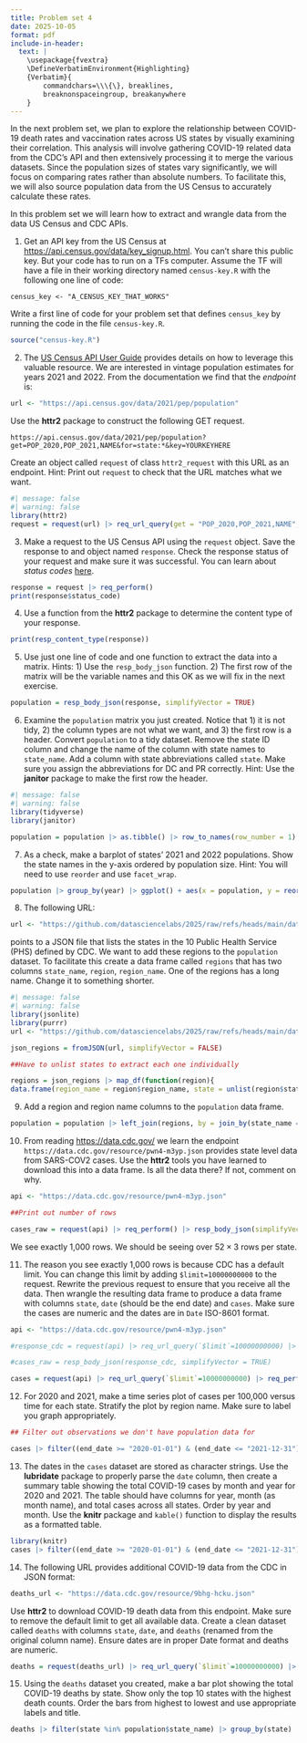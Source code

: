 ```yaml
---
title: Problem set 4
date: 2025-10-05
format: pdf
include-in-header:
  text: |
    \usepackage{fvextra}
    \DefineVerbatimEnvironment{Highlighting}
    {Verbatim}{
        commandchars=\\\{\}, breaklines,
        breaknonspaceingroup, breakanywhere
    }
---
```


In the next problem set, we plan to explore the relationship between COVID-19 death rates and vaccination rates across US states by visually examining their correlation. This analysis will involve gathering COVID-19 related data from the CDC's API and then extensively processing it to merge the various datasets. Since the population sizes of states vary significantly, we will focus on comparing rates rather than absolute numbers. To facilitate this, we will also source population data from the US Census to accurately calculate these rates. 

In this problem set we will learn how to extract and wrangle data from the data US Census and CDC APIs.

1. Get an API key from the US Census at <https://api.census.gov/data/key_signup.html>. You can't share this public key. But your code has to run on a TFs computer. Assume the TF will have a file in their working directory named `census-key.R` with the following one line of code:

```
census_key <- "A_CENSUS_KEY_THAT_WORKS"
```

Write a first line of code for your problem set that defines `census_key` by running the code in the file `census-key.R`.

```r
source("census-key.R")
```

2. The [US Census API User Guide](https://www.census.gov/content/dam/Census/data/developers/api-user-guide/api-user-guide.pdf)
provides details on how to leverage this valuable resource. We are interested in vintage population estimates for years 2021 and 2022. From the documentation we find that the _endpoint_ is:


```r
url <- "https://api.census.gov/data/2021/pep/population"
```

Use the **httr2** package to construct the following GET request.

```
https://api.census.gov/data/2021/pep/population?get=POP_2020,POP_2021,NAME&for=state:*&key=YOURKEYHERE
```

Create an object called `request` of class `httr2_request` with this URL as an endpoint.
Hint: Print out `request` to check that the URL matches what we want.

```r
#| message: false
#| warning: false
library(httr2)
request = request(url) |> req_url_query(get = "POP_2020,POP_2021,NAME", `for` = "state:*", key = census_key)
```

3. Make a request to the US Census API using the `request` object. Save the response to and object named `response`. Check the response status of your request and make sure it was successful. You can learn about _status codes_ [here](https://en.wikipedia.org/wiki/List_of_HTTP_status_codes).


```r
response = request |> req_perform()
print(response$status_code)
```

4. Use a function from the **httr2** package to determine the content type of your response.

```r
print(resp_content_type(response))
```

5. Use just one line of code and one function to extract the data into a matrix. 
Hints: 1) Use the `resp_body_json` function. 2) The first row of the matrix will be the variable names and this OK as we will fix in the next exercise.

```r
population = resp_body_json(response, simplifyVector = TRUE)
```

6. Examine the `population` matrix you just created. Notice that 1) it is not tidy, 2) the column types are not what we want, and 3) the first row is a header. Convert `population` to a tidy dataset. Remove the state ID column and change the name of the column with state names to `state_name`. Add a column with state abbreviations called `state`. Make sure you assign the abbreviations for DC and PR correctly. Hint: Use the **janitor** package to make the first row the header. 

```r
#| message: false
#| warning: false
library(tidyverse)
library(janitor)

population = population |> as.tibble() |> row_to_names(row_number = 1) |> mutate(across(c(POP_2020, POP_2021), parse_number)) |> select(-state) |> rename(state_name = NAME) |> pivot_longer(cols = starts_with("POP_"), names_to = "year", names_prefix = "POP_", values_to = "population") |> mutate(state_abb = (case_when(state_name == "District of Columbia" ~ "DC", state_name == "Puerto Rico" ~ "PR", .default = state.abb[match(state_name, state.name)])))
```

7. As a check, make a barplot of states' 2021 and 2022 populations. Show the state names in the y-axis ordered by population size.  Hint: You will need to use `reorder` and use `facet_wrap`.

```r
population |> group_by(year) |> ggplot() + aes(x = population, y = reorder(state_name, population)) + geom_col() + facet_wrap(vars(year)) + labs(y = "State", x = "Population", title = "State Populations in 2020 and 2021") + theme(strip.text = element_text(size = 6), axis.text.y = element_text(size = 4), axis.text.x = element_text(size = 6))
```


8. The following URL:

```r
url <- "https://github.com/datasciencelabs/2025/raw/refs/heads/main/data/regions.json"
```

points to a JSON file that lists the states in the 10 Public Health Service (PHS) defined by CDC. We want to add these regions to the `population` dataset. To facilitate this create a data frame called `regions` that has two columns `state_name`, `region`, `region_name`. One of the regions has a long name. Change it to something shorter.

```r
#| message: false
#| warning: false
library(jsonlite)
library(purrr)
url <- "https://github.com/datasciencelabs/2025/raw/refs/heads/main/data/regions.json"

json_regions = fromJSON(url, simplifyVector = FALSE)

##Have to unlist states to extract each one individually

regions = json_regions |> map_df(function(region){
data.frame(region_name = region$region_name, state = unlist(region$states), region_no = region$region[[1]])}) |> mutate(region_name = case_when(region_name == "New York and New Jersey, Puerto Rico, Virgin Islands" ~ "NY and Other", .default = region_name))
```

9. Add a region and region name columns to the `population` data frame.

```r
population = population |> left_join(regions, by = join_by(state_name == state))
```


10. From reading <https://data.cdc.gov/> we learn the endpoint `https://data.cdc.gov/resource/pwn4-m3yp.json` provides state level data from SARS-COV2 cases. Use the **httr2** tools you have learned to download this into a data frame. Is all the data there? If not, comment on why.


```r
api <- "https://data.cdc.gov/resource/pwn4-m3yp.json"

##Print out number of rows

cases_raw = request(api) |> req_perform() |> resp_body_json(simplifyVector = TRUE) |> nrow() |> print()
```

We see exactly 1,000 rows. We should be seeing over $52 \times 3$ rows per state.

11. The reason you see exactly 1,000 rows is because CDC has a default limit. You can change this limit by adding `$limit=10000000000` to the request. Rewrite the previous request to ensure that you receive all the data. Then wrangle the resulting data frame to produce a data frame with columns `state`, `date` (should be the end date) and `cases`. Make sure the cases are numeric and the dates are in `Date` ISO-8601 format.

```r
api <- "https://data.cdc.gov/resource/pwn4-m3yp.json"

#response_cdc = request(api) |> req_url_query(`$limit`=10000000000) |> req_perform()

#cases_raw = resp_body_json(response_cdc, simplifyVector = TRUE)

cases = request(api) |> req_url_query(`$limit`=10000000000) |> req_perform() |> resp_body_json(simplifyVector = TRUE) |> select(state, end_date, new_cases) |> mutate(new_cases = as.numeric(new_cases), end_date = as.Date(end_date))
```


12. For 2020 and 2021, make a time series plot of cases per 100,000 versus time for each state. Stratify the plot by region name. Make sure to label you graph appropriately. 

```r
## Filter out observations we don't have population data for 

cases |> filter((end_date >= "2020-01-01") & (end_date <= "2021-12-31"), state %in% unique(population$state_abb)) |> mutate(year = as.character(lubridate::year(end_date))) |> left_join(select(population, state_abb, region_name, year, population), by = c("state" = "state_abb", "year" = "year")) |> mutate(cases_scaled = new_cases/ population * 100000) |> group_by(region_name) |> ggplot() + aes(x = end_date, y = cases_scaled, colour = region_name, group = region_name) + geom_line() + facet_wrap(vars(region_name)) + labs(x = "Region", y = "Deaths", title = "Deaths By Region") + theme(axis.text.x = element_text(angle = 45, hjust = 1, size = 5)) + theme(panel.spacing = unit(1, "lines")) + theme(strip.text = element_text(size = 6))
```

13. The dates in the `cases` dataset are stored as character strings. Use the **lubridate** package to properly parse the `date` column, then create a summary table showing the total COVID-19 cases by month and year for 2020 and 2021. The table should have columns for year, month (as month name), and total cases across all states. Order by year and month. Use the **knitr** package and `kable()` function to display the results as a formatted table.

```r
library(knitr)
cases |> filter((end_date >= "2020-01-01") & (end_date <= "2021-12-31")) |> mutate(year = lubridate::year(end_date), month = lubridate::month(end_date, label = TRUE)) |> group_by(year, month) |> summarize(`Total Cases` = sum(new_cases, na.rm = TRUE))|> arrange(year, month) |> rename(`Year` = year, `Month` = month) |> kable()
```

14. The following URL provides additional COVID-19 data from the CDC in JSON format:

```r
deaths_url <- "https://data.cdc.gov/resource/9bhg-hcku.json"
```

Use **httr2** to download COVID-19 death data from this endpoint. Make sure to remove the default limit to get all available data. Create a clean dataset called `deaths` with columns `state`, `date`, and `deaths` (renamed from the original column name). Ensure dates are in proper Date format and deaths are numeric.


```r
deaths = request(deaths_url) |> req_url_query(`$limit`=10000000000) |> req_perform() |> resp_body_json(simplifyVector = TRUE) |> select(state, end_date, covid_19_deaths) |> mutate(covid_19_deaths = as.numeric(covid_19_deaths), end_date = as.Date(end_date))
```

15. Using the `deaths` dataset you created, make a bar plot showing the total COVID-19 deaths by state. Show only the top 10 states with the highest death counts. Order the bars from highest to lowest and use appropriate labels and title.

```r
deaths |> filter(state %in% population$state_name) |> group_by(state) |> summarize(`Total Deaths` = sum(covid_19_deaths, na.rm = TRUE)) |> top_n(10) |> arrange(desc(`Total Deaths`)) |> ggplot() + aes(x = reorder(state, -`Total Deaths`), y = `Total Deaths`) + geom_col() + labs(x = "State", y = "Total Deaths", title = "Deaths by Covid-19 (Top 10 States)") + theme(axis.text.x = element_text(angle = 90, hjust = 1, size = 8))
```